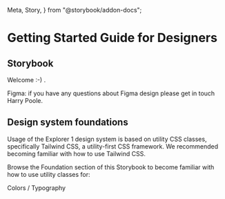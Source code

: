   Meta,
  Story,
} from "@storybook/addon-docs";

<Meta title="Getting Started/Designers" />

# Getting Started Guide for Designers

## Storybook

Welcome :-) .

Figma: if you have any questions about Figma design please get in touch Harry Poole.

## Design system foundations

Usage of the Explorer 1 design system is based on utility CSS classes, specifically Tailwind CSS, a utility-first CSS framework. We recommended becoming familiar with how to use Tailwind CSS.

Browse the Foundation section of this Storybook to become familiar with how to use utility classes for:

Colors / Typography